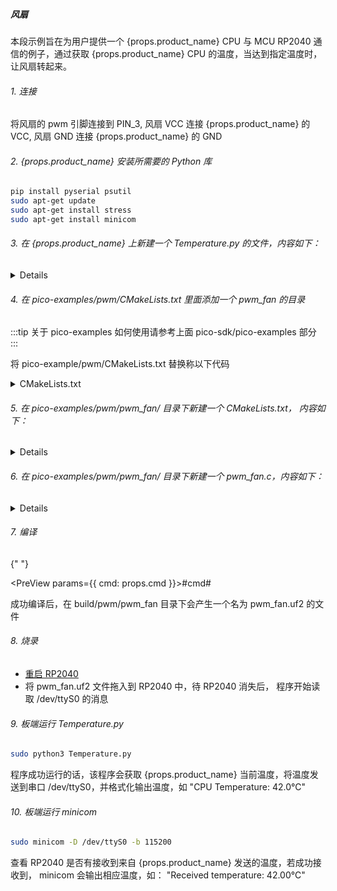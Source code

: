 
##### 风扇

本段示例旨在为用户提供一个 {props.product_name} CPU 与 MCU RP2040 通信的例子，通过获取 {props.product_name} CPU 的温度，当达到指定温度时，让风扇转起来。

###### 1. 连接

将风扇的 pwm 引脚连接到 PIN_3, 风扇 VCC 连接 {props.product_name} 的 VCC, 风扇 GND 连接 {props.product_name} 的 GND

###### 2. {props.product_name} 安装所需要的 Python 库

```bash
pip install pyserial psutil
sudo apt-get update
sudo apt-get install stress
sudo apt-get install minicom
```

###### 3. 在 {props.product_name} 上新建一个 Temperature.py 的文件，内容如下：

<details>

    <summary>Temperature.py</summary>

```py

    import psutil
    import serial
    import time

    SERIAL_PORT = '/dev/ttyS0'
    BAUD_RATE = 115200

    set = serial.Serial(SERIAL_PORT, BAUD_RATE)

    def get_cpu_temperature():
        # get temperature from PC Host
        temps = psutil.sensors_temperatures()
        if 'coretemp' in temps:
            cpu_temp = temps['coretemp'][0].current
            return cpu_temp
        else:
            return None

    try:
        while True:
            temp = get_cpu_temperature()
            if temp is not None:
                print(f"CPU Temperature: {temp}°C")
                set.write(f"{temp}\n".encode())
            else:
                print("Unable to read temperature.")
            time.sleep(1)
    except KeyboardInterrupt:
        set.close()
        print("Program terminated.")

```

</details>

###### 4. 在 pico-examples/pwm/CMakeLists.txt 里面添加一个 pwm_fan 的目录

:::tip
关于 pico-examples 如何使用请参考上面 pico-sdk/pico-examples 部分
:::

将 pico-example/pwm/CMakeLists.txt 替换称以下代码

<details>
<summary>CMakeLists.txt</summary>

```txt

    if (TARGET hardware_pwm)
        add_subdirectory_exclude_platforms(hello_pwm)
        add_subdirectory_exclude_platforms(led_fade)
        add_subdirectory_exclude_platforms(measure_duty_cycle)
        add_subdirectory_exclude_platforms(pwm_fan)
    else()
        message("Skipping PWM examples as hardware_pwm is unavailable on this platform")
    endif()

```

</details>

###### 5. 在 pico-examples/pwm/pwm_fan/ 目录下新建一个 CMakeLists.txt， 内容如下：

<details>

    <summary>CMakeLists.txt</summary>

```txt

    add_executable(pwm_fan
        pwm_fan.c
        )

    # pull in common dependencies and additional pwm hardware support
    target_link_libraries(pwm_fan pico_stdlib hardware_pwm)

    # create map/bin/hex file etc.
    pico_add_extra_outputs(pwm_fan)

    # add url via pico_set_program_url
    example_auto_set_url(pwm_fan)

```

</details>

###### 6. 在 pico-examples/pwm/pwm_fan/ 目录下新建一个 pwm_fan.c，内容如下：

<details>

    <summary>pwm_fan.c</summary>

```c
    #include <stdio.h>
    #include <stdlib.h>
    #include "pico/stdlib.h"
    #include "hardware/uart.h"
    #include "hardware/pwm.h"

    #define UART_ID uart0
    #define BAUD_RATE 115200
    #define UART_TX_PIN 0
    #define UART_RX_PIN 1
    #define FAN_PWM_PIN 28
    #define TEMP_THRESHOLD 60.0

    void set_pwm_duty_cycle(uint slice_num, uint channel, float duty_cycle) {
        if (duty_cycle < 0.0f) duty_cycle = 0.0f;
        if (duty_cycle > 100.0f) duty_cycle = 100.0f;
        uint16_t level = (uint16_t)(duty_cycle * (float)(1 << 16) / 100.0f);
        pwm_set_gpio_level(FAN_PWM_PIN, level);
    }

    int main() {
        stdio_init_all();

        uart_init(UART_ID, BAUD_RATE);
        gpio_set_function(UART_TX_PIN, GPIO_FUNC_UART);
        gpio_set_function(UART_RX_PIN, GPIO_FUNC_UART);

        uart_set_format(UART_ID, 8, 1, UART_PARITY_NONE);
        uart_set_fifo_enabled(UART_ID, false);

        gpio_set_function(FAN_PWM_PIN, GPIO_FUNC_PWM);
        uint slice_num = pwm_gpio_to_slice_num(FAN_PWM_PIN);
        pwm_config config = pwm_get_default_config();
        pwm_config_set_clkdiv(&config, 4.0f);
        pwm_init(slice_num, &config, true);

        char buffer[32];
        int index = 0;

        printf("Waiting for data...\n");

        while (1) {
            if (uart_is_readable(UART_ID)) {
                char c = uart_getc(UART_ID);
                if (c == '\n') {
                    buffer[index] = '\0';
                    float temperature = atof(buffer);
                    printf("Received temperature: %.2f°C\n", temperature);
                    if (temperature > TEMP_THRESHOLD) {
                        set_pwm_duty_cycle(slice_num, PWM_CHAN_A, 100.0f);
                    } else {
                        set_pwm_duty_cycle(slice_num, PWM_CHAN_A, 0.0f);
                    }
                    index = 0;
                } else {
                    buffer[index++] = c;
                    if (index >= sizeof(buffer)) {
                        index = sizeof(buffer) - 1;
                    }
                }
            }
        }

        return 0;
    }

```

</details>

###### 7. 编译

{" "}

<PreView params={{ cmd: props.cmd }}>#cmd#</PreView>

成功编译后，在 build/pwm/pwm_fan 目录下会产生一个名为 pwm_fan.uf2 的文件

###### 8. 烧录

- <a href={props.flash_url}>重启 RP2040</a>
- 将 pwm_fan.uf2 文件拖入到 RP2040 中，待 RP2040 消失后， 程序开始读取 /dev/ttyS0 的消息

###### 9. 板端运行 Temperature.py

```bash
sudo python3 Temperature.py
```

程序成功运行的话，该程序会获取 {props.product_name} 当前温度，将温度发送到串口 /dev/ttyS0，并格式化输出温度，如 "CPU Temperature: 42.0°C"

###### 10. 板端运行 minicom

```bash
sudo minicom -D /dev/ttyS0 -b 115200
```

查看 RP2040 是否有接收到来自 {props.product_name} 发送的温度，若成功接收到， minicom 会输出相应温度，如： "Received temperature: 42.00°C"
